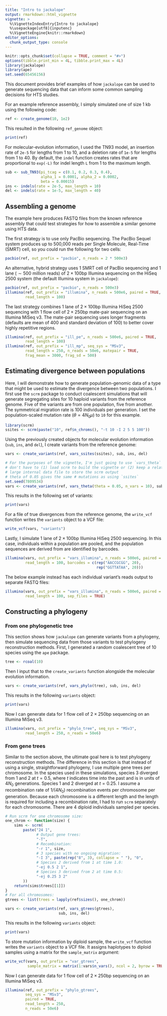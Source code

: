 ```yaml
---
title: "Intro to jackalope"
output: rmarkdown::html_vignette
vignette: >
  %\VignetteIndexEntry{Intro to jackalope}
  %\usepackage[utf8]{inputenc}
  %\VignetteEngine{knitr::rmarkdown}
editor_options: 
  chunk_output_type: console
---
```


```r
knitr::opts_chunk$set(collapse = TRUE, comment = "#>")
options(tibble.print_min = 4L, tibble.print_max = 4L)
library(jackalope)
library(ape)
set.seed(65456156)
```



This document provides brief examples of how `jackalope` can be used
to generate sequencing data that can inform some common sampling decisions for HTS
studies.

For an example reference assembly, I simply simulated one of size 1 kb
using the following code:

```r
ref <- create_genome(10, 1e2)
```


This resulted in the following `ref_genome` object:

```r
print(ref)
```


For molecular-evolution information, I used the TN93 model,
an insertion rate of `2e-5` for lengths from 1 to 10,
and
a deletion rate of `1e-5` for lengths from 1 to 40.
By default, the `indel` function creates rates that are proportional to
`exp(-L)` for indel length `L` from 1 to the maximum length.


```r
sub <- sub_TN93(pi_tcag = c(0.1, 0.2, 0.3, 0.4),
                alpha_1 = 0.0001, alpha_2 = 0.0002,
                beta = 0.00015)
ins <- indels(rate = 2e-5, max_length = 10)
del <- indels(rate = 1e-5, max_length = 40)
```


## Assembling a genome

The example here produces FASTQ files from the known reference assembly that could
test strategies for how to assemble a similar genome using HTS data.

The first strategy is to use only PacBio sequencing.
The PacBio Sequel system produces up to 500,000 reads per
Single Molecule, Real-Time (SMRT) cell, so you could
run the following for two cells:

```r
pacbio(ref, out_prefix = "pacbio", n_reads = 2 * 500e3)
```

An alternative, hybrid strategy uses
1 SMRT cell of PacBio sequencing and
1 lane ($\sim 500$ million reads) of $2 \times 100$bp Illumina
sequencing on the HiSeq 2500 system (the default Illumina system in `jackalope`):

```r
pacbio(ref, out_prefix = "pacbio", n_reads = 500e3)
illumina(ref, out_prefix = "illumina", n_reads = 500e6, paired = TRUE,
         read_length = 100)
```


The last strategy combines 1 lane of $2 \times 100$bp Illumina HiSeq 2500 sequencing
with 1 flow cell of $2 \times 250$bp mate-pair sequencing on an Illumina MiSeq v3.
The mate-pair sequencing uses longer fragments (defaults are mean of 400 and
standard deviation of 100) to better cover highly
repetitive regions.

```r
illumina(ref, out_prefix = "ill_pe", n_reads = 500e6, paired = TRUE,
         read_length = 100)
illumina(ref, out_prefix = "ill_mp", seq_sys = "MSv3",
         read_length = 250, n_reads = 50e6, matepair = TRUE, 
         frag_mean = 3000, frag_sd = 500)
```




## Estimating divergence between populations

Here, I will demonstrate how to generate population-genomic data of a type that might
be used to estimate the divergence between two populations.
I first use the `scrm` package to conduct 
coalescent simulations that will generate segregating sites for 10 haploid variants
from the reference genome.
Five of the variants are from one population, five from another.
The symmetrical migration rate is 100 individuals per generation.
I set the population-scaled mutation rate
($\theta = 4 N_0 \mu$) to `10` for this example.

```r
library(scrm)
ssites <- scrm(paste("10", ref$n_chroms(), "-t 10 -I 2 5 5 100"))
```

Using the previously created objects for molecular evolution information (`sub`,
`ins`, and `del`), I create variants from the reference genome:

```r
vars <- create_variants(ref, vars_ssites(ssites), sub, ins, del)
```
```r
# For the purposes of the vignette, I'm just going to use `vars_theta` so I
# don't have to (1) load scrm to build the vignette or (2) keep a relatively
# large internal data file to store the scrm output
# theta of 0.05 gives the same # mutations as using `ssites`
set.seed(7809534)
vars <- create_variants(ref, vars_theta(theta = 0.05, n_vars = 10), sub, ins, del)
```

This results in the following set of variants:

```r
print(vars)
```


For a file of true divergences from the reference genome, the `write_vcf` function
writes the `variants` object to a VCF file:

```r
write_vcf(vars, "variants")
```


Lastly, I simulate 1 lane of $2 \times 100$bp Illumina HiSeq 2500 sequencing.
In this case, individuals within a population are pooled, and the population
sequences are derived from are identified by barcodes.

```r
illumina(vars, out_prefix = "vars_illumina", n_reads = 500e6, paired = TRUE,
         read_length = 100, barcodes = c(rep("AACCGCGG", 20), 
                                         rep("GGTTATAA", 20)))
```


The below example instead has each individual variant's reads output to separate
FASTQ files:

```r
illumina(vars, out_prefix = "vars_illumina", n_reads = 500e6, paired = TRUE,
         read_length = 100, sep_files = TRUE)
```



## Constructing a phylogeny

### From one phylogenetic tree

This section shows how `jackalope` can generate variants from a phylogeny, then
simulate sequencing data from those variants to test phylogeny reconstruction methods.
First, I generated a random coalescent tree of 10 species using the  `ape` package.

```r
tree <- rcoal(10)
```

Then I input that to the `create_variants` function alongside the molecular evolution
information.

```r
vars <- create_variants(ref, vars_phylo(tree), sub, ins, del)
```


This results in the following `variants` object:

```r
print(vars)
```


Now I can generate data for 1 flow cell of $2 \times 250$bp sequencing
on an Illumina MiSeq v3.

```r
illumina(vars, out_prefix = "phylo_tree", seq_sys = "MSv3",
         read_length = 250, n_reads = 50e6)
```



### From gene trees

Similar to the section above, the ultimate goal here is to test phylogeny
reconstruction methods.
The difference in this section is that instead of using a single, straightforward
phylogeny, I use multiple gene trees per chromosome.
In the species used in these simulations, species 3 diverged from 1 and 2 at $t = 0.5$,
where $t$ indicates time into the past and is in units of $4 N_0$ generations.
Species 1 and 2 diverged at $t = 0.25$.
I assume a recombination rate of $1 / (4 N_0)$ recombination events per chromosome
per generation.
Because each chromosome is a different length and the length is required for including
a recombination rate, I had to run `scrm` separately for each chromosome.
There are 4 diploid individuals sampled per species.


```r
# Run scrm for one chromosome size:
one_chrom <- function(size) {
    sims <- scrm(
        paste("24 1",
              # Output gene trees:
              "-T",
              # Recombination:
              "-r 1", size,
              # 3 species with no ongoing migration:
              "-I 3", paste(rep("8", 3), collapse = " "), "0",
              # Species 2 derived from 1 at time 1.0:
              "-ej 0.5 2 1",  
              # Species 3 derived from 2 at time 0.5:
              "-ej 0.25 3 2"
        ))
    return(sims$trees[[1]])
}
# For all chromosomes:
gtrees <- list(trees = lapply(ref$sizes(), one_chrom))
```

```r
vars <- create_variants(ref, vars_gtrees(gtrees),
                        sub, ins, del)
```


This results in the following `variants` object:

```r
print(vars)
```


To store mutation information by diploid sample, the `write_vcf` function writes
the `variants` object to a VCF file.
It assigns haplotypes to diploid samples using a matrix for the
`sample_matrix` argument:

```r
write_vcf(vars, out_prefix = "var_gtrees",
          sample_matrix = matrix(1:vars$n_vars(), ncol = 2, byrow = TRUE))
```


Now I can generate data for 1 flow cell of $2 \times 250$bp sequencing
on an Illumina MiSeq v3.

```r
illumina(ref, out_prefix = "phylo_gtrees",
         seq_sys = "MSv3",
         paired = TRUE,
         read_length = 250,
         n_reads = 50e6)
```
